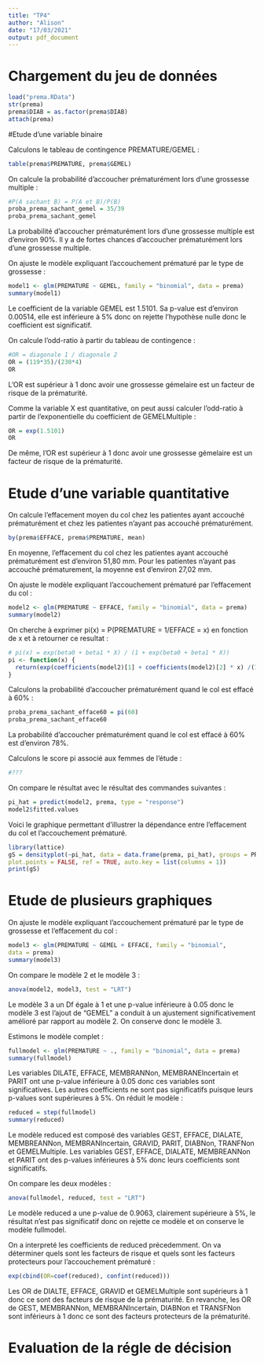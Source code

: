 ```yaml
---
title: "TP4"
author: "Alison"
date: "17/03/2021"
output: pdf_document
---
```


# Chargement du jeu de données

```r
load("prema.RData")
str(prema)
prema$DIAB = as.factor(prema$DIAB)
attach(prema)
```

#Etude d'une variable binaire

Calculons le tableau de contingence PREMATURE/GEMEL :
```r
table(prema$PREMATURE, prema$GEMEL)
```

On calcule la probabilité d'accoucher prématurément lors d'une grossesse multiple :
```r
#P(A sachant B) = P(A et B)/P(B)
proba_prema_sachant_gemel = 35/39
proba_prema_sachant_gemel
```
La probabilité d'accoucher prématurément lors d'une grossesse multiple est d'environ 90%. Il y a de fortes chances d'accoucher prématurément lors d'une grossesse multiple.

On ajuste le modèle expliquant l'accouchement prématuré par le type de grossesse :
```r
model1 <- glm(PREMATURE ~ GEMEL, family = "binomial", data = prema)
summary(model1)
```
Le coefficient de la variable GEMEL est 1.5101. Sa p-value est d'environ 0.00514, elle est inférieure à 5% donc on rejette l'hypothèse nulle donc le coefficient est significatif.

On calcule l'odd-ratio à partir du tableau de contingence :
```r
#OR = diagonale 1 / diagonale 2
OR = (119*35)/(230*4)
OR
```
L'OR est supérieur à 1 donc avoir une grossesse gémelaire est un facteur de risque de la prématurité.

Comme la variable X est quantitative, on peut aussi calculer l'odd-ratio à partir de l'exponentielle du coefficient de GEMELMultiple :
```r
OR = exp(1.5101)
OR
```
De même, l'OR est supérieur à 1 donc avoir une grossesse gémelaire est un facteur de risque de la prématurité.

# Etude d'une variable quantitative
On calcule l'effacement moyen du col chez les patientes ayant accouché prématurément et chez les patientes n'ayant pas accouché prématurément.
```r
by(prema$EFFACE, prema$PREMATURE, mean)
```
En moyenne, l'effacement du col chez les patientes ayant accouché prématurément est d'environ 51,80 mm. Pour les patientes n'ayant pas accouché prématurement, la moyenne est d'environ 27,02 mm.


On ajuste le modèle expliquant l'accouchement prématuré par l'effacement du col :
```r
model2 <- glm(PREMATURE ~ EFFACE, family = "binomial", data = prema)
summary(model2)
```

On cherche à exprimer pi(x) = P(PREMATURE = 1/EFFACE = x) en fonction de x et à retourner ce resultat :
```r
# pi(x) = exp(beta0 + beta1 * X) / (1 + exp(beta0 + beta1 * X))
pi <- function(x) {
  return(exp(coefficients(model2)[1] + coefficients(model2)[2] * x) /(1 + exp(coefficients(model2)[1] + coefficients(model2)[2] * x)))
}
```

Calculons la probabilité d'accoucher prématurément quand le col est effacé à 60% :
```r
proba_prema_sachant_efface60 = pi(60)
proba_prema_sachant_efface60
```
La probabilité d'accoucher prématurément quand le col est effacé à 60% est d'environ 78%.

Calculons le score pi associé aux femmes de l'étude :
```r
#???
```


On compare le résultat avec le résultat des commandes suivantes :
```r
pi_hat = predict(model2, prema, type = "response")
model2$fitted.values
```

Voici le graphique permettant d'illustrer la dépendance entre l'effacement du col et
l'accouchement prématuré.
```r
library(lattice)
gS = densityplot(~pi_hat, data = data.frame(prema, pi_hat), groups = PREMATURE,
plot.points = FALSE, ref = TRUE, auto.key = list(columns = 1))
print(gS)
```

# Etude de plusieurs graphiques
On ajuste le modèle expliquant l'accouchement prématuré par le type de grossesse et l'effacement du col :
```r
model3 <- glm(PREMATURE ~ GEMEL + EFFACE, family = "binomial",
data = prema)
summary(model3)
```

On compare le modèle 2 et le modèle 3 :
```r
anova(model2, model3, test = "LRT")
```
Le modèle 3 a un Df égale à 1 et une p-value inférieure à 0.05 donc le modèle 3 est l'ajout de "GEMEL" a conduit à un ajustement significativement amélioré par rapport au modèle 2.
On conserve donc le modèle 3.

Estimons le modèle complet :
```r
fullmodel <- glm(PREMATURE ~ ., family = "binomial", data = prema)
summary(fullmodel)
```
Les variables DILATE, EFFACE, MEMBRANNon, MEMBRANEIncertain et PARIT ont une p-value inférieure à 0.05 donc ces variables sont significatives.
Les autres coefficients ne sont pas significatifs puisque leurs p-values sont supérieures à 5%.
On réduit le modèle :
```r
reduced = step(fullmodel)
summary(reduced)
```
Le modèle reduced est composé des variables GEST, EFFACE, DIALATE, MEMBREANNon, MEMBRANIncertain, GRAVID, PARIT, DIABNon, TRANFNon et GEMELMultiple.
Les variables GEST, EFFACE, DIALATE, MEMBREANNon et PARIT ont des p-values inférieures à 5% donc leurs coefficients sont significatifs.

On compare les deux modèles :
```r
anova(fullmodel, reduced, test = "LRT")
```
Le modèle reduced a une p-value de 0.9063, clairement supérieure à 5%, le résultat n'est pas significatif donc on rejette ce modèle et on conserve le modèle fullmodel.

On a interpreté les coefficients de reduced précedemment. On va déterminer quels sont les facteurs de risque et quels sont les facteurs protecteurs pour l'accouchement prématuré :
```r
exp(cbind(OR=coef(reduced), confint(reduced)))
```
Les OR de DIALTE, EFFACE, GRAVID et GEMELMultiple sont supérieurs à 1 donc ce sont des facteurs de risque de la prématurité.
En revanche, les OR de GEST, MEMBRANNon, MEMBRANIncertain, DIABNon et TRANSFNon sont inférieurs à 1 donc ce sont des facteurs protecteurs de la prématurité.


# Evaluation de la régle de décision


